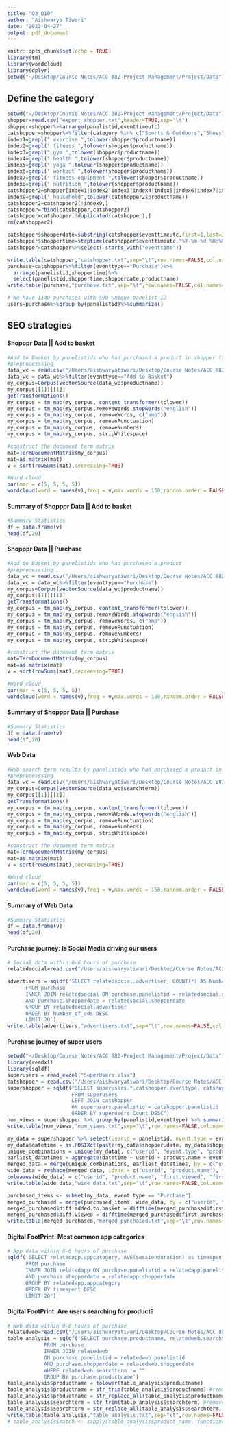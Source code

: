 ```yaml
---
title: "Q3_Q10"
author: "Aishwarya Tiwari"
date: "2023-04-27"
output: pdf_document
---
```


```r
knitr::opts_chunk$set(echo = TRUE)
library(tm)
library(wordcloud)
library(dplyr)
setwd("~/Desktop/Course Notes/ACC 882-Project Management/Project/Data")
```

## Define the category

```r
setwd("~/Desktop/Course Notes/ACC 882-Project Management/Project/Data")
shopper=read.csv("export_shopper.txt",header=TRUE,sep="\t")
shopper=shopper%>%arrange(panelistid,eventtimeutc)
catshopper=shopper%>%filter(category %in% c("Sports & Outdoors","Shoes"))
index1=grepl(" exercise ",tolower(shopper$productname))
index2=grepl(" fitness ",tolower(shopper$productname))
index3=grepl(" gym ",tolower(shopper$productname))
index4=grepl(" health ",tolower(shopper$productname))
index5=grepl(" yoga ",tolower(shopper$productname))
index6=grepl(" workout ",tolower(shopper$productname))
index7=grepl(" fitness equipment ",tolower(shopper$productname))
index8=grepl(" nutrition ",tolower(shopper$productname))
catshopper2=shopper[index1|index2|index3|index4|index5|index6|index7|index8,]
index9=grepl(" household",tolower(catshopper2$productname))
catshopper2=catshopper2[!index9,]
catshopper=rbind(catshopper,catshopper2)
catshopper=catshopper[!duplicated(catshopper),]
rm(catshopper2)

catshopper$shopperdate=substring(catshopper$eventtimeutc,first=1,last=10)
catshopper$shoppertime=strptime(catshopper$eventtimeutc,"%Y-%m-%d %H:%M:%S",tz="UTC")
catshopper=catshopper%>%select(-starts_with("eventtime"))

write.table(catshopper,"catshopper.txt",sep="\t",row.names=FALSE,col.names=TRUE)
purchase=catshopper%>%filter(eventtype=="Purchase")%>%
  arrange(panelistid,shoppertime)%>%
  select(panelistid,shoppertime,shopperdate,productname)
write.table(purchase,"purchase.txt",sep="\t",row.names=FALSE,col.names=TRUE)

# We have 1140 purchases with 590 unique panelist ID
users=purchase%>%group_by(panelistid)%>%summarize()
```

## SEO strategies

#### Shopppr Data || Add to basket

```r
#Add to Basket by panelistids who had purchased a product in shopper table
#preprocesssing
data_wc = read.csv("/Users/aishwaryatiwari/Desktop/Course Notes/ACC 882-Project Management/Project/Data/catshopper.txt",header=TRUE,sep="\t")
data_wc = data_wc%>%filter(eventtype=="Add to Basket")
my_corpus=Corpus(VectorSource(data_wc$productname))
my_corpus[[1]][[1]]
getTransformations()
my_corpus = tm_map(my_corpus, content_transformer(tolower))
my_corpus = tm_map(my_corpus,removeWords,stopwords("english"))
my_corpus = tm_map(my_corpus, removeWords, c("amp"))
my_corpus = tm_map(my_corpus, removePunctuation)
my_corpus = tm_map(my_corpus, removeNumbers)
my_corpus = tm_map(my_corpus, stripWhitespace)

#construct the document term matrix
mat=TermDocumentMatrix(my_corpus)
mat=as.matrix(mat)
v = sort(rowSums(mat),decreasing=TRUE)

#Word cloud
par(mar = c(5, 5, 5, 5))
wordcloud(word = names(v),freq = v,max.words = 150,random.order = FALSE, min.freq = 5, color = brewer.pal(8,'Dark2'),scale = c(5,0.3))
```
#### Summary of Shopppr Data || Add to basket

```r
#Summary Statistics
df = data.frame(v)
head(df,20)
```

#### Shopppr Data || Purchase

```r
#Add to Basket by panelistids who had purchased a product
#preprocesssing
data_wc = read.csv("/Users/aishwaryatiwari/Desktop/Course Notes/ACC 882-Project Management/Project/Data/catshopper.txt",header=TRUE,sep="\t")
data_wc = data_wc%>%filter(eventtype=="Purchase")
my_corpus=Corpus(VectorSource(data_wc$productname))
my_corpus[[1]][[1]]
getTransformations()
my_corpus = tm_map(my_corpus, content_transformer(tolower))
my_corpus = tm_map(my_corpus,removeWords,stopwords("english"))
my_corpus = tm_map(my_corpus, removeWords, c("amp"))
my_corpus = tm_map(my_corpus, removePunctuation)
my_corpus = tm_map(my_corpus, removeNumbers)
my_corpus = tm_map(my_corpus, stripWhitespace)

#construct the document term matrix
mat=TermDocumentMatrix(my_corpus)
mat=as.matrix(mat)
v = sort(rowSums(mat),decreasing=TRUE)

#Word cloud
par(mar = c(5, 5, 5, 5))
wordcloud(word = names(v),freq = v,max.words = 150,random.order = FALSE, min.freq = 5, color = brewer.pal(8,'Dark2'),scale = c(5,0.3))
```
#### Summary of Shopppr Data || Purchase

```r
#Summary Statistics
df = data.frame(v)
head(df,20)
```

#### Web Data

```r
#Web search term results by panelistids who had purchased a product in web table
#preprocesssing
data_wc = read.csv("/Users/aishwaryatiwari/Desktop/Course Notes/ACC 882-Project Management/Project/Data/relatedweb.txt",header=TRUE,sep="\t")
my_corpus=Corpus(VectorSource(data_wc$searchterm))
my_corpus[[1]][[1]]
getTransformations()
my_corpus = tm_map(my_corpus, content_transformer(tolower))
my_corpus = tm_map(my_corpus,removeWords,stopwords("english"))
my_corpus = tm_map(my_corpus, removePunctuation)
my_corpus = tm_map(my_corpus, removeNumbers)
my_corpus = tm_map(my_corpus, stripWhitespace)

#construct the document term matrix
mat=TermDocumentMatrix(my_corpus)
mat=as.matrix(mat)
v = sort(rowSums(mat),decreasing=TRUE)

#Word cloud
par(mar = c(5, 5, 5, 5))
wordcloud(word = names(v),freq = v,max.words = 150,random.order = FALSE, min.freq = 5, color = brewer.pal(8,'Dark2'),scale = c(5,0.3))
```
#### Summary of Web Data

```r
#Summary Statistics
df = data.frame(v)
head(df,20)
```

#### Purchase journey: Is Social Media driving our users

```r
# Social data within 0-6 hours of purchase
relatedsocial=read.csv("/Users/aishwaryatiwari/Desktop/Course Notes/ACC 882-Project Management/Project/Data/relatedsocial.txt",header=TRUE,sep="\t")

advertisers = sqldf('SELECT relatedsocial.advertiser, COUNT(*) AS Number_of_ads
      FROM purchase 
      INNER JOIN relatedsocial ON purchase.panelistid = relatedsocial.panelistid 
      AND purchase.shopperdate = relatedsocial.shopperdate
      GROUP BY relatedsocial.advertiser
      ORDER BY Number_of_ads DESC
      LIMIT 20')
write.table(advertisers,"advertisers.txt",sep="\t",row.names=FALSE,col.names=TRUE)

```

#### Purchase journey of super users

```r
setwd("~/Desktop/Course Notes/ACC 882-Project Management/Project/Data")
library(readxl)
library(sqldf)
superusers = read_excel("SuperUsers.xlsx")
catshopper = read.csv("/Users/aishwaryatiwari/Desktop/Course Notes/ACC 882-Project Management/Project/Data/catshopper.txt",header=TRUE,sep="\t")
supershopper = sqldf("SELECT superusers.*,catshopper.eventtype, catshopper.productname, catshopper.category, catshopper.shopperdate,	catshopper.shoppertime,catshopper.searchterms
                     FROM superusers
                     LEFT JOIN catshopper
                     ON superusers.panelistid = catshopper.panelistid
                     ORDER BY superusers.Count DESC")
num_views = supershopper %>% group_by(panelistid,eventtype) %>% summarise(counts = n())
write.table(num_views,"num_views.txt",sep="\t",row.names=FALSE,col.names=TRUE)

my_data = supershopper %>% select(userid = panelistid, event.type = eventtype, product.name=productname, shopper.date = shopperdate, shopper.time = shoppertime)
my_data$datetime = as.POSIXct(paste(my_data$shopper.date, my_data$shopper.time))
unique_combinations = unique(my_data[, c("userid", "event.type", "product.name")])
earliest_datetimes = aggregate(datetime ~ userid + product.name + event.type, data = my_data, FUN = min)
merged_data = merge(unique_combinations, earliest_datetimes, by = c("userid", "product.name", "event.type"))
wide_data = reshape(merged_data, idvar = c("userid", "product.name"), timevar = "event.type", direction = "wide")
colnames(wide_data) = c("userid", "product.name", "first.viewed", "first.added.to.basket", "first.purchased")
write.table(wide_data,"wide_data.txt",sep="\t",row.names=FALSE,col.names=TRUE)

purchased_items <- subset(my_data, event.type == "Purchase")
merged_purchased = merge(purchased_items, wide_data, by = c("userid", "product.name"))
merged_purchased$diff.added.to.basket = difftime(merged_purchased$first.purchased, merged_purchased$first.added.to.basket)
merged_purchased$diff.viewed = difftime(merged_purchased$first.purchased, merged_purchased$first.viewed)
write.table(merged_purchased,"merged_purchased.txt",sep="\t",row.names=FALSE,col.names=TRUE)
```

#### Digital FootPrint: Most common app categories

```r
# App data within 0-6 hours of purchase
sqldf('SELECT relatedapp.appcategory, AVG(sessionduration) as timespent
      FROM purchase 
      INNER JOIN relatedapp ON purchase.panelistid = relatedapp.panelistid 
      AND purchase.shopperdate = relatedapp.shopperdate
      GROUP BY relatedapp.appcategory
      ORDER BY timespent DESC
      LIMIT 20')
```

#### Digital FootPrint: Are users searching for product?

```r
# Web data within 0-6 hours of purchase
relatedweb=read.csv("/Users/aishwaryatiwari/Desktop/Course Notes/ACC 882-Project Management/Project/Data/relatedweb.txt",header=TRUE,sep="\t")
table_analysis = sqldf('SELECT purchase.productname, relatedweb.searchterm
            FROM purchase
            INNER JOIN relatedweb
            ON purchase.panelistid = relatedweb.panelistid
            AND purchase.shopperdate = relatedweb.shopperdate
            WHERE relatedweb.searchterm != ""
            GROUP BY purchase.productname')
table_analysis$productname = tolower(table_analysis$productname)
table_analysis$productname = str_trim(table_analysis$productname) #remove whitespace from start/end
table_analysis$productname = str_replace_all(table_analysis$productname, "  ", "") #remove double whitespaces
table_analysis$searchterm = str_trim(table_analysis$searchterm) #remove whitespace from start/end
table_analysis$searchterm = str_replace_all(table_analysis$searchterm, "  ", "") #remove double whitespaces
write.table(table_analysis,"table_analysis.txt",sep="\t",row.names=FALSE,col.names=TRUE)
# table_analysis$match <- sapply(table_analysis$product_name, function(x) grepl(gsub(" ", ".*",table_analysis$search_term),x))
```



